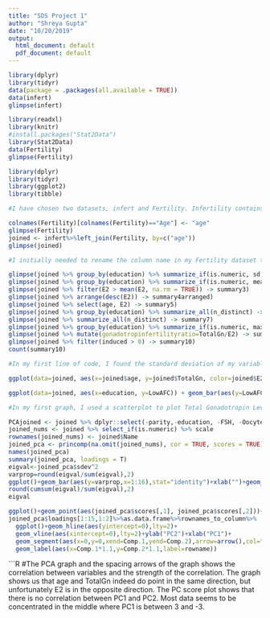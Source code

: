```yaml
---
title: "SDS Project 1"
author: "Shreya Gupta"
date: "10/20/2019"
output:
  html_document: default
  pdf_document: default
---
```


```r
library(dplyr)
library(tidyr)
data(package = .packages(all.available = TRUE))
data(infert)
glimpse(infert)

library(readxl)
library(knitr)
#install.packages("Stat2Data")
library(Stat2Data)
data(Fertility)
glimpse(Fertility)

library(dplyr)
library(tidyr)
library(ggplot2)
library(tibble)
```


```R
#I have chosen two datasets, infert and Fertility. Infertility contains data on 100 women who have secondary infertility by exploring variables such as induced and/or spontaneous abortions. The Fertility dataset contains data on women who are struggling to become pregnant by researching variables such as follicle counts and fertility levels. I found one of these datasets on the curated list of datasets and the other from the available packages on R. These variables interest me as I have always been interested in pursuing a career in either oncology or gynaecology and I take interest in variables that affect fertility and infertility. Age is a variable both datasets have in common and I expect to see women with higher fertility rates above the age of 20 and a steady decline in fertility after a women turns 25.
```


```R
colnames(Fertility)[colnames(Fertility)=="Age"] <- "age"
glimpse(Fertility)
joined <- infert%>%left_join(Fertility, by=c("age")) 
glimpse(joined)

#I initially needed to rename the column name in my Fertility dataset to "age" to be able to join the columns based on a column variable. I then joined the datasets using a left join because I want to keep all the results from one dataset and join the relevant data from my other dataset to be able to holistically look at the relevant data.
```

```R
glimpse(joined %>% group_by(education) %>% summarize_if(is.numeric, sd, na.rm = T) -> summary1)
glimpse(joined %>% group_by(education) %>% summarize_if(is.numeric, mean, na.rm = T) -> summary2)
glimpse(joined %>% filter(E2 > mean(E2, na.rm = TRUE)) -> summary3)
glimpse(joined %>% arrange(desc(E2)) -> summary4arranged)
glimpse(joined %>% select(age, E2) -> summary5)
glimpse(joined %>% group_by(education) %>% summarize_all(n_distinct) -> summary6)
glimpse(joined %>% summarize_all(n_distinct) -> summary7)
glimpse(joined %>% group_by(education) %>% summarize_if(is.numeric, max, na.rm = T) -> summary8)
glimpse(joined %>% mutate(gonadotropinfertilityratio=TotalGn/E2) -> summary9)
glimpse(joined %>% filter(induced > 0) -> summary10)
count(summary10)   

#In my first line of code, I found the standard deviation of my variables grouped by my categorical variable, which was the years of education the woman had. I ran this same code, but instead found the mean values of each variable, grouped the same way. My next line of code used the filter function and filtered out the women whose fertility rates were higher than average, and I ran this so I could see the range of ages with higher than average fertility levels who are either infertile or struggling to get pregnant. I then chose to arrange fertility levels in descending order, so I could observe associated variables more easily in order of most fertile to least fertile. I used the select function to pull out only the ages of women and their fertility level, because that was the main variable I expected to see an association between. In my next, line of code, I ran summarize_all to calculate my summary statistics on each variable grouped by education. Then, I did this again, however without grouping it by education, to see how education may affect the summary statistics on the variables. Next, I used the mutate function to create a new variable which divided the total gonadotropin levels by fertility levels, with the expectation of creating a value which showed me the ratio of the two. I expected values close to 1, indicating that higher gonadotropin levels were associated with higher levels of fertility, however, this was not the case. Lastly, I chose to use the filter function to look at the women who had atleast 1 or more induced abortions and see if their fertility levels were lower than others. My results can be found below, and after looking at them, it can be seen that the results and associations I was expecting to see were not found. 
```

```R
ggplot(data=joined, aes(x=joined$age, y=joined$TotalGn, color=joined$E2)) + geom_point() + ggtitle("Gonadotropin Levels and Fertility as a Function of Age") + xlab("Age") + ylab("Total Gonadotropin Levels") + theme(legend.position = "left")
```

```R
ggplot(data=joined, aes(x=education, y=LowAFC)) + geom_bar(aes(y=LowAFC, fill = education), stat = "summary", fun.y= "mean") + scale_y_continuous(name = "Antral Follicle Count", breaks = c(0,25,50)) + geom_errorbar(fun.data='mean_se', stat = "summary", width = 0.2) + ggtitle("Antral Follicle Count per Education Level") + scale_fill_hue(h=c(0,40)) + geom_point(aes(y=MeanAFC), stat = "summary", fun.y= "mean", color = "brown")
```
```R
#In my first graph, I used a scatterplot to plot Total Gonadotropin Levels against Age, using fertility as a third variable. Unfortunately, I was expecting to see the gonadotropin levels go down with age as they are necessary for reproduction, as well as seeing fertility levels positively correlated with the gonadotropin levels and negatively correlated with age. The x axis is age, the y axis is total gonadotropin levels and the legend shows the colors and their respective fertility level. In my second graph, I used a bar plot to plot my categorical variable, education along my x axis and my antral follicle count against my y axis. The bars on my graph show the smallest antral follicle count and the third variable, indicated by the red points above the error bars represent the mean antral follicle point.
```

```R
PCAjoined <- joined %>% dplyr::select(-parity,-education, -FSH, -Oocytes)
joined_nums <- joined %>% select_if(is.numeric) %>% scale
rownames(joined_nums) <- joined$Name
joined_pca <- princomp(na.omit(joined_nums), cor = TRUE, scores = TRUE)
names(joined_pca)
summary(joined_pca, loadings = T)
eigval<-joined_pca$sdev^2 
varprop=round(eigval/sum(eigval),2)
ggplot()+geom_bar(aes(y=varprop,x=1:16),stat="identity")+xlab("")+geom_path(aes(y=varprop,x=1:16))+geom_text(aes(x=1:16,y=varprop,label=round(varprop,2)),vjust=1,col="white",size=3)+scale_y_continuous(breaks=seq(0,.6,.2),labels = scales::percent)+scale_x_continuous(breaks=1:10)
round(cumsum(eigval)/sum(eigval),2)
eigval
```

```R
ggplot()+geom_point(aes(joined_pca$scores[,1], joined_pca$scores[,2]))+xlab("PC1")+ylab("PC2")
joined_pca$loadings[1:15,1:2]%>%as.data.frame%>%rownames_to_column%>%
  ggplot()+geom_hline(aes(yintercept=0),lty=2)+
  geom_vline(aes(xintercept=0),lty=2)+ylab("PC2")+xlab("PC1")+
  geom_segment(aes(x=0,y=0,xend=Comp.1,yend=Comp.2),arrow=arrow(),col="red")+
  geom_label(aes(x=Comp.1*1.1,y=Comp.2*1.1,label=rowname))
```
```R
#The PCA graph and the spacing arrows of the graph shows the correlation between variables and the strength of the correlation. The graph shows us that age and TotalGn indeed do point in the same direction, but unfortunately E2 is in the opposite direction. The PC score plot shows that there is no correlation between PC1 and PC2. Most data seems to be concentrated in the middle where PC1 is between 3 and -3.  
